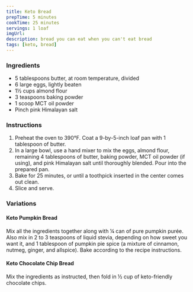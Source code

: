 ```yaml
---
title: Keto Bread
prepTime: 5 minutes
cookTime: 25 minutes
servings: 1 loaf
imgUrl:
description: bread you can eat when you can't eat bread
tags: [keto, bread]
---
```


### Ingredients

- 5 tablespoons butter, at room temperature, divided
- 6 large eggs, lightly beaten
- 1½ cups almond flour
- 3 teaspoons baking powder
- 1 scoop MCT oil powder
- Pinch pink Himalayan salt

### Instructions

1. Preheat the oven to 390°F. Coat a 9-by-5-inch loaf pan with 1 tablespoon of butter.
1. In a large bowl, use a hand mixer to mix the eggs, almond flour, remaining 4 tablespoons of butter, baking powder, MCT oil powder (if using), and pink Himalayan salt until thoroughly blended. Pour into the prepared pan.
1. Bake for 25 minutes, or until a toothpick inserted in the center comes out clean.
1. Slice and serve.

### Variations

#### Keto Pumpkin Bread

Mix all the ingredients together along with ¼ can of pure pumpkin purée. Also mix in 2 to 3 teaspoons of liquid stevia, depending on how sweet you want it, and 1 tablespoon of pumpkin pie spice (a mixture of cinnamon, nutmeg, ginger, and allspice). Bake according to the recipe instructions.

#### Keto Chocolate Chip Bread

Mix the ingredients as instructed, then fold in ½ cup of keto-friendly chocolate chips.
